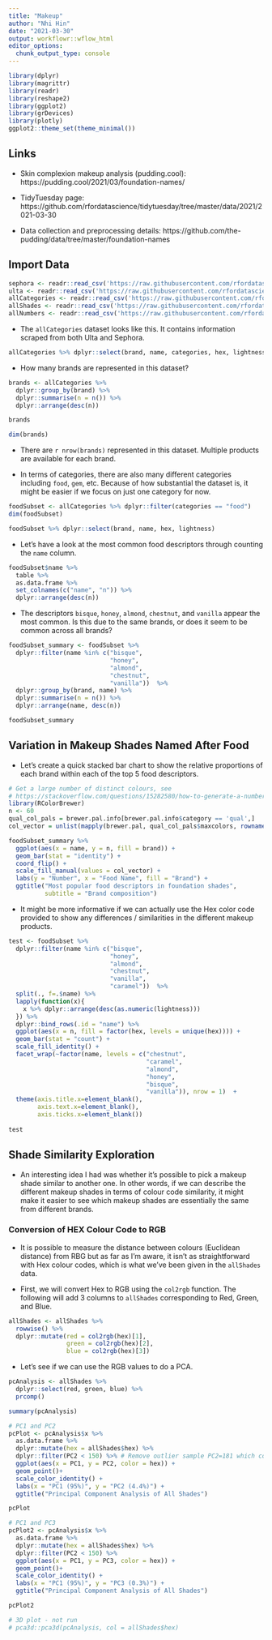 ```yaml
---
title: "Makeup"
author: "Nhi Hin"
date: "2021-03-30"
output: workflowr::wflow_html
editor_options:
  chunk_output_type: console
---
```


```r
library(dplyr)
library(magrittr)
library(readr)
library(reshape2)
library(ggplot2)
library(grDevices)
library(plotly)
ggplot2::theme_set(theme_minimal())
```


## Links

- Skin complexion makeup analysis (pudding.cool): https://pudding.cool/2021/03/foundation-names/

- TidyTuesday page: https://github.com/rfordatascience/tidytuesday/tree/master/data/2021/2021-03-30

- Data collection and preprocessing details: https://github.com/the-pudding/data/tree/master/foundation-names

## Import Data

```r
sephora <- readr::read_csv('https://raw.githubusercontent.com/rfordatascience/tidytuesday/master/data/2021/2021-03-30/sephora.csv')
ulta <- readr::read_csv('https://raw.githubusercontent.com/rfordatascience/tidytuesday/master/data/2021/2021-03-30/ulta.csv')
allCategories <- readr::read_csv('https://raw.githubusercontent.com/rfordatascience/tidytuesday/master/data/2021/2021-03-30/allCategories.csv')
allShades <- readr::read_csv('https://raw.githubusercontent.com/rfordatascience/tidytuesday/master/data/2021/2021-03-30/allShades.csv')
allNumbers <- readr::read_csv('https://raw.githubusercontent.com/rfordatascience/tidytuesday/master/data/2021/2021-03-30/allNumbers.csv')

```

- The `allCategories` dataset looks like this. It contains information scraped from both Ulta and Sephora. 

```r
allCategories %>% dplyr::select(brand, name, categories, hex, lightness) 
```

- How many brands are represented in this dataset?

```r
brands <- allCategories %>% 
  dplyr::group_by(brand) %>%
  dplyr::summarise(n = n()) %>%
  dplyr::arrange(desc(n))

brands

dim(brands)

```

- There are `r nrow(brands)` represented in this dataset. Multiple products are available for each brand. 

- In terms of categories, there are also many different categories including `food`, `gem`, etc. Because of how substantial the dataset is, it might be easier if we focus on just one category for now. 

```r
foodSubset <- allCategories %>% dplyr::filter(categories == "food")
dim(foodSubset)

foodSubset %>% dplyr::select(brand, name, hex, lightness)
```

- Let's have a look at the most common food descriptors through counting the `name` column.

```r
foodSubset$name %>% 
  table %>% 
  as.data.frame %>% 
  set_colnames(c("name", "n")) %>%
  dplyr::arrange(desc(n))
```

- The descriptors `bisque`, `honey`, `almond`, `chestnut`, and `vanilla` appear the most common. Is this due to the same brands, or does it seem to be common across all brands?

```r
foodSubset_summary <- foodSubset %>%
  dplyr::filter(name %in% c("bisque",
                            "honey",
                            "almond", 
                            "chestnut",
                            "vanilla"))  %>% 
  dplyr::group_by(brand, name) %>%
  dplyr::summarise(n = n()) %>%
  dplyr::arrange(name, desc(n)) 

foodSubset_summary
```

## Variation in Makeup Shades Named After Food

- Let's create a quick stacked bar chart to show the relative proportions of each brand within each of the top 5 food descriptors. 

```r
# Get a large number of distinct colours, see
# https://stackoverflow.com/questions/15282580/how-to-generate-a-number-of-most-distinctive-colors-in-r
library(RColorBrewer)
n <- 60
qual_col_pals = brewer.pal.info[brewer.pal.info$category == 'qual',]
col_vector = unlist(mapply(brewer.pal, qual_col_pals$maxcolors, rownames(qual_col_pals)))

foodSubset_summary %>%
  ggplot(aes(x = name, y = n, fill = brand)) +
  geom_bar(stat = "identity") +
  coord_flip() +
  scale_fill_manual(values = col_vector) +
  labs(y = "Number", x = "Food Name", fill = "Brand") +
  ggtitle("Most popular food descriptors in foundation shades", 
          subtitle = "Brand composition") 
```

- It might be more informative if we can actually use the Hex color code provided to show any differences / similarities in the different makeup products. 

```r
test <- foodSubset %>%
  dplyr::filter(name %in% c("bisque",
                            "honey",
                            "almond", 
                            "chestnut",
                            "vanilla",
                            "caramel"))  %>% 
  split(., f=.$name) %>%
  lapply(function(x){
    x %>% dplyr::arrange(desc(as.numeric(lightness)))
  }) %>%
  dplyr::bind_rows(.id = "name") %>%
  ggplot(aes(x = n, fill = factor(hex, levels = unique(hex)))) +
  geom_bar(stat = "count") +
  scale_fill_identity() +
  facet_wrap(~factor(name, levels = c("chestnut",
                                      "caramel", 
                                      "almond",
                                      "honey", 
                                      "bisque", 
                                      "vanilla")), nrow = 1)  +
  theme(axis.title.x=element_blank(),
        axis.text.x=element_blank(),
        axis.ticks.x=element_blank())
 
test
```

## Shade Similarity Exploration

- An interesting idea I had was whether it's possible to pick a makeup shade similar to another one. In other words, if we can describe the different makeup shades in terms of colour code similarity, it might make it easier to see which makeup shades are essentially the same from different brands. 

### Conversion of HEX Colour Code to RGB

- It is possible to measure the distance between colours (Euclidean distance) from RBG but as far as I'm aware, it isn't as straightforward with Hex colour codes, which is what we've been given in the `allShades` data. 

- First, we will convert Hex to RGB using the `col2rgb` function. The following will add 3 columns to `allShades` corresponding to Red, Green, and Blue. 

```r
allShades <- allShades %>%
  rowwise() %>%
  dplyr::mutate(red = col2rgb(hex)[1],
                green = col2rgb(hex)[2],
                blue = col2rgb(hex)[3]) 

```

- Let's see if we can use the RGB values to do a PCA. 

```r

pcAnalysis <- allShades %>% 
  dplyr::select(red, green, blue) %>% 
  prcomp()

summary(pcAnalysis)

# PC1 and PC2
pcPlot <- pcAnalysis$x %>%
  as.data.frame %>%
  dplyr::mutate(hex = allShades$hex) %>%
  dplyr::filter(PC2 < 150) %>% # Remove outlier sample PC2=181 which comes up as colour blue
  ggplot(aes(x = PC1, y = PC2, color = hex)) +
  geom_point()+
  scale_color_identity() +
  labs(x = "PC1 (95%)", y = "PC2 (4.4%)") +
  ggtitle("Principal Component Analysis of All Shades") 

pcPlot

# PC1 and PC3
pcPlot2 <- pcAnalysis$x %>%
  as.data.frame %>%
  dplyr::mutate(hex = allShades$hex) %>%
  dplyr::filter(PC2 < 150) %>%
  ggplot(aes(x = PC1, y = PC3, color = hex)) +
  geom_point()+
  scale_color_identity() +
  labs(x = "PC1 (95%)", y = "PC3 (0.3%)") +
  ggtitle("Principal Component Analysis of All Shades") 

pcPlot2

# 3D plot - not run
# pca3d::pca3d(pcAnalysis, col = allShades$hex)
```


